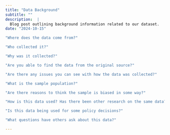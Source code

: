 ```yaml
---
title: "Data Background"
subtitle: ""
description:  |
  Blog post outlining background information related to our dataset.
date: "2024-10-15"

"Where does the data come from?" 

"Who collected it?"

"Why was it collected?"

"Are you able to find the data from the original source?"

"Are there any issues you can see with how the data was collected?" 

"What is the sample population?" 

"Are there reasons to think the sample is biased in some way?"

"How is this data used? Has there been other research on the same data?"

"Is this data being used for some policy decisions?"

"What questions have others ask about this data?"

---
```

